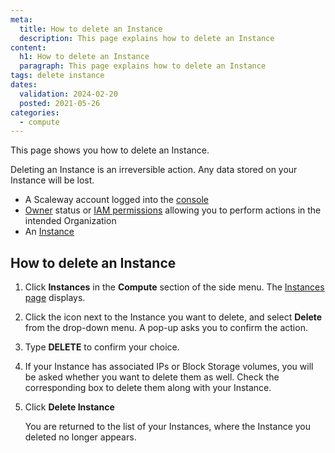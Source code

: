 ```yaml
---
meta:
  title: How to delete an Instance
  description: This page explains how to delete an Instance
content:
  h1: How to delete an Instance
  paragraph: This page explains how to delete an Instance
tags: delete instance
dates:
  validation: 2024-02-20
  posted: 2021-05-26
categories:
  - compute
---
```


This page shows you how to delete an Instance.

<Message type="important">
  Deleting an Instance is an irreversible action. Any data stored on your Instance will be lost.
</Message>

<Macro id="requirements" />

- A Scaleway account logged into the [console](https://console.scaleway.com/)
- [Owner](/identity-and-access-management/iam/concepts/#owner) status or [IAM permissions](/identity-and-access-management/iam/concepts/#permission) allowing you to perform actions in the intended Organization
- An [Instance](/compute/instances/how-to/create-an-instance/)

## How to delete an Instance

1. Click **Instances** in the **Compute** section of the side menu. The [Instances page](https://console.scaleway.com/instance/servers/) displays.
2. Click the <Icon name="more" /> icon next to the Instance you want to delete, and select **Delete** from the drop-down menu.
    A pop-up asks you to confirm the action.
3. Type **DELETE** to confirm your choice.
4. If your Instance has associated IPs or Block Storage volumes, you will be asked whether you want to delete them as well. Check the corresponding box to delete them along with your Instance.
5. Click **Delete Instance**

    You are returned to the list of your Instances, where the Instance you deleted no longer appears.


